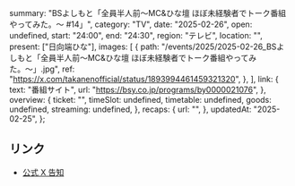  summary: "BSよしもと「全員半人前〜MC&ひな壇 ほぼ未経験者でトーク番組やってみた。〜 #14」",
  category: "TV",
  date: "2025-02-26",
  open: undefined,
  start: "24:00",
  end: "24:30",
  region: "テレビ",
  location: "",
  present: ["日向端ひな"],
  images: [
    {
      path: "/events/2025/2025-02-26_BSよしもと「全員半人前〜MC&ひな壇 ほぼ未経験者でトーク番組やってみた。〜」.jpg",
      ref: "https://x.com/takanenofficial/status/1893994461459321320",
    },
  ],
  link: {
    text: "番組サイト",
    url: "https://bsy.co.jp/programs/by0000021076",
  },
  overview: {
    ticket: "",
    timeSlot: undefined,
    timetable: undefined,
    goods: undefined,
    streaming: undefined,
  },
  recaps: {
    url: "",
  },
  updatedAt: "2025-02-25",
};

## リンク

- [公式 X 告知](https://x.com/takanenofficial/status/1893994461459321320)
